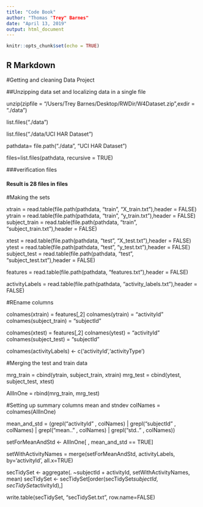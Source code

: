 ---
title: "Code Book"
author: "Thomas "Trey" Barnes"
date: "April 13, 2019"
output: html_document
---

```{r setup, include=FALSE}
knitr::opts_chunk$set(echo = TRUE)
```

## R Markdown
#Getting and cleaning Data Project

##Unzipping data set and localizing data in a single file

unzip(zipfile = "/Users/Trey Barnes/Desktop/RWDir/W4Dataset.zip",exdir = "./data")

list.files("./data")

list.files("./data/UCI HAR Dataset")

pathdata= file.path("./data", "UCI HAR Dataset")

files=list.files(pathdata, recursive = TRUE)

###verification
files

#### Result is 28 files in files


#Making the sets

xtrain = read.table(file.path(pathdata, "train", "X_train.txt"),header = FALSE)
ytrain = read.table(file.path(pathdata, "train", "y_train.txt"),header = FALSE)
subject_train = read.table(file.path(pathdata, "train", "subject_train.txt"),header = FALSE)

xtest = read.table(file.path(pathdata, "test", "X_test.txt"),header = FALSE)
ytest = read.table(file.path(pathdata, "test", "y_test.txt"),header = FALSE)
subject_test = read.table(file.path(pathdata, "test", "subject_test.txt"),header = FALSE)

features = read.table(file.path(pathdata, "features.txt"),header = FALSE)

activityLabels = read.table(file.path(pathdata, "activity_labels.txt"),header = FALSE)

#REname columns

colnames(xtrain) = features[,2]
colnames(ytrain) = "activityId"
colnames(subject_train) = "subjectId"

colnames(xtest) = features[,2]
colnames(ytest) = "activityId"
colnames(subject_test) = "subjectId"

colnames(activityLabels) <- c('activityId','activityType')

#Merging the test and train data

mrg_train = cbind(ytrain, subject_train, xtrain)
mrg_test = cbind(ytest, subject_test, xtest)

AllInOne = rbind(mrg_train, mrg_test)

#Setting up summary columns mean and stndev
colNames = colnames(AllInOne)

mean_and_std = (grepl("activityId" , colNames) | grepl("subjectId" , colNames) | grepl("mean.." , colNames) | grepl("std.." , colNames))

setForMeanAndStd <- AllInOne[ , mean_and_std == TRUE]

setWithActivityNames = merge(setForMeanAndStd, activityLabels, by='activityId', all.x=TRUE)


secTidySet <- aggregate(. ~subjectId + activityId, setWithActivityNames, mean)
secTidySet <- secTidySet[order(secTidySet$subjectId, secTidySet$activityId),]

write.table(secTidySet, "secTidySet.txt", row.name=FALSE) 